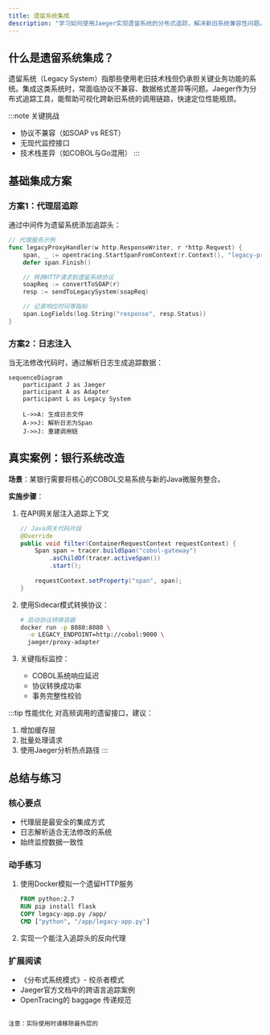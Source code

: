 ```yaml
---
title: 遗留系统集成
description: "学习如何使用Jaeger实现遗留系统的分布式追踪，解决新旧系统兼容性问题。"
---
```


## 什么是遗留系统集成？

遗留系统（Legacy System）指那些使用老旧技术栈但仍承担关键业务功能的系统。集成这类系统时，常面临协议不兼容、数据格式差异等问题。Jaeger作为分布式追踪工具，能帮助可视化跨新旧系统的调用链路，快速定位性能瓶颈。

:::note 关键挑战
- 协议不兼容（如SOAP vs REST）
- 无现代监控接口
- 技术栈差异（如COBOL与Go混用）
:::

## 基础集成方案

### 方案1：代理层追踪

通过中间件为遗留系统添加追踪头：

```go
// 代理服务示例
func legacyProxyHandler(w http.ResponseWriter, r *http.Request) {
    span, _ := opentracing.StartSpanFromContext(r.Context(), "legacy-proxy")
    defer span.Finish()

    // 转换HTTP请求到遗留系统协议
    soapReq := convertToSOAP(r)
    resp := sendToLegacySystem(soapReq)

    // 记录响应时间等指标
    span.LogFields(log.String("response", resp.Status))
}
```

### 方案2：日志注入

当无法修改代码时，通过解析日志生成追踪数据：

```mermaid
sequenceDiagram
    participant J as Jaeger
    participant A as Adapter
    participant L as Legacy System

    L->>A: 生成日志文件
    A->>J: 解析日志为Span
    J->>J: 重建调用链
```

## 真实案例：银行系统改造

**场景**：某银行需要将核心的COBOL交易系统与新的Java微服务整合。

**实施步骤**：

1. 在API网关层注入追踪上下文
   ```java
   // Java网关代码片段
   @Override
   public void filter(ContainerRequestContext requestContext) {
       Span span = tracer.buildSpan("cobol-gateway")
           .asChildOf(tracer.activeSpan())
           .start();
       
       requestContext.setProperty("span", span);
   }
   ```

2. 使用Sidecar模式转换协议：
   ```bash
   # 启动协议转换容器
   docker run -p 8080:8080 \
     -e LEGACY_ENDPOINT=http://cobol:9000 \
     jaeger/proxy-adapter
   ```

3. 关键指标监控：
   - COBOL系统响应延迟
   - 协议转换成功率
   - 事务完整性校验

:::tip 性能优化
对高频调用的遗留接口，建议：
1. 增加缓存层
2. 批量处理请求
3. 使用Jaeger分析热点路径
:::

## 总结与练习

### 核心要点
- 代理层是最安全的集成方式
- 日志解析适合无法修改的系统
- 始终监控数据一致性

### 动手练习
1. 使用Docker模拟一个遗留HTTP服务
   ```dockerfile
   FROM python:2.7
   RUN pip install flask
   COPY legacy-app.py /app/
   CMD ["python", "/app/legacy-app.py"]
   ```

2. 实现一个能注入追踪头的反向代理

### 扩展阅读
- 《分布式系统模式》- 绞杀者模式
- Jaeger官方文档中的跨语言追踪案例
- OpenTracing的 baggage 传递规范
``` 

注意：实际使用时请移除最外层的